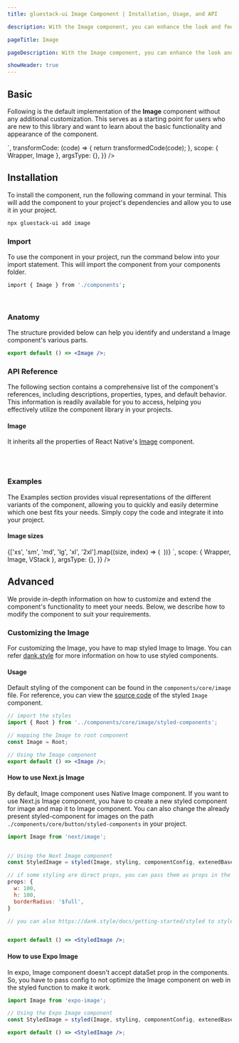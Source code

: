 ```yaml
---
title: gluestack-ui Image Component | Installation, Usage, and API

description: With the Image component, you can enhance the look and feel of your app or website by incorporating compelling imagery.

pageTitle: Image

pageDescription: With the Image component, you can enhance the look and feel of your app or website by incorporating compelling imagery.

showHeader: true
---
```



<Meta title="components/Media And Icons/Image" />



## Basic

Following is the default implementation of the **Image** component without any additional customization. This serves as a starting point for users who are new to this library and want to learn about the basic functionality and appearance of the component.

<AppProvider>
  <CodePreview
    showComponentRenderer={true}
    showArgsController={false}
    metaData={{
      code: ` 
 <Image
  w={100}
  h={100}
  source={{
    uri: 'https://cdn.pixabay.com/photo/2015/04/23/22/00/tree-736885__480.jpg',
  }}
  fallbackSource={{
    uri: 'https://images.unsplash.com/photo-1575936123452-b67c3203c357?ixlib=rb-4.0.3&ixid=MnwxMjA3fDB8MHxzZWFyY2h8Mnx8aW1hZ2V8ZW58MHx8MHx8&w=1000&q=80',
  }}
/>
    `,
      transformCode: (code) => {
        return transformedCode(code);
      },
      scope: { Wrapper, Image },
      argsType: {},
    }}
  />
</AppProvider>
<br />

## Installation

To install the component, run the following command in your terminal. This will add the component to your project's dependencies and allow you to use it in your project.

```bash
npx gluestack-ui add image
```

### Import

To use the component in your project, run the command below into your import statement. This will import the component from your components folder.

```bash
import { Image } from './components';
```

<br />

### Anatomy

The structure provided below can help you identify and understand a Image component's various parts.

```jsx
export default () => <Image />;
```

### API Reference

The following section contains a comprehensive list of the component's references, including descriptions, properties, types, and default behavior. This information is readily available for you to access, helping you effectively utilize the component library in your projects.

#### Image

It inherits all the properties of React Native's [Image](https://reactnative.dev/docs/image#props) component.

<br />
<br />

### Examples

The Examples section provides visual representations of the different variants of the component, allowing you to quickly and easily determine which one best fits your needs. Simply copy the code and integrate it into your project.

#### Image sizes

<AppProvider>
  <CodePreview
    showComponentRenderer={true}
    showArgsController={false}
    metaData={{
      code: `
<VStack space="md" alignItems="center">
  {['xs', 'sm', 'md', 'lg', 'xl', '2xl'].map((size, index) => (
    <Image
      source={{
        uri: "https://images.unsplash.com/photo-1494790108377-be9c29b29330?ixlib=rb-1.2.1&ixid=MnwxMjA3fDB8MHxwaG90by1wYWdlfHx8fGVufDB8fHx8&auto=format&fit=crop&w=687&q=80",
      }}
      size={size}
      borderRadius={"$full"}
      fallbackSource={{
        uri: "https://images.unsplash.com/photo-1575936123452-b67c3203c357?ixlib=rb-4.0.3&ixid=MnwxMjA3fDB8MHxzZWFyY2h8Mnx8aW1hZ2V8ZW58MHx8MHx8&w=1000&q=80",
      }}
      key={index}
    />
  ))}
</VStack>
`,
      scope: { Wrapper, Image, VStack },
      argsType: {},
    }}
  />
</AppProvider>

<br />

## Advanced

We provide in-depth information on how to customize and extend the component's functionality to meet your needs. Below, we describe how to modify the component to suit your requirements.

### Customizing the Image

For customizing the Image, you have to map styled Image to Image. You can refer [dank.style](https://dank.style/) for more information on how to use styled components.

#### Usage

Default styling of the component can be found in the `components/core/image` file. For reference, you can view the [source code](https://github.com/gluestack/gluestack-ui/blob/development/example/storybook/src/components/Image/index.tsx) of the styled `Image` component.

```jsx
// import the styles
import { Root } from '../components/core/image/styled-components';

// mapping the Image to root component
const Image = Root;

// Using the Image component
export default () => <Image />;
```

#### How to use Next.js Image

By default, Image component uses Native Image component. If you want to use Next.js Image component, you have to create a new styled component for image and map it to Image component. You can also change the already present styled-component for images on the path `./components/core/button/styled-components` in your project.

```jsx
import Image from 'next/image';


// Using the Next Image component
const StyledImage = styled(Image, styling, componentConfig, extenedBaseConfig);

// if some styling are direct props, you can pass them as props in the styling
props: {
  w: 100,
  h: 100,
  borderRadius: '$full',
}

// you can also https://dank.style/docs/getting-started/styled to style the component


export default () => <StyledImage />;
```

#### How to use Expo Image

In expo, Image component doesn't accept dataSet prop in the components. So, you have to pass config to not optimize the Image component on web in the styled function to make it work.

```jsx
import Image from 'expo-image';

// Using the Expo Image component
const StyledImage = styled(Image, styling, componentConfig, extenedBaseConfig);

export default () => <StyledImage />;
```
